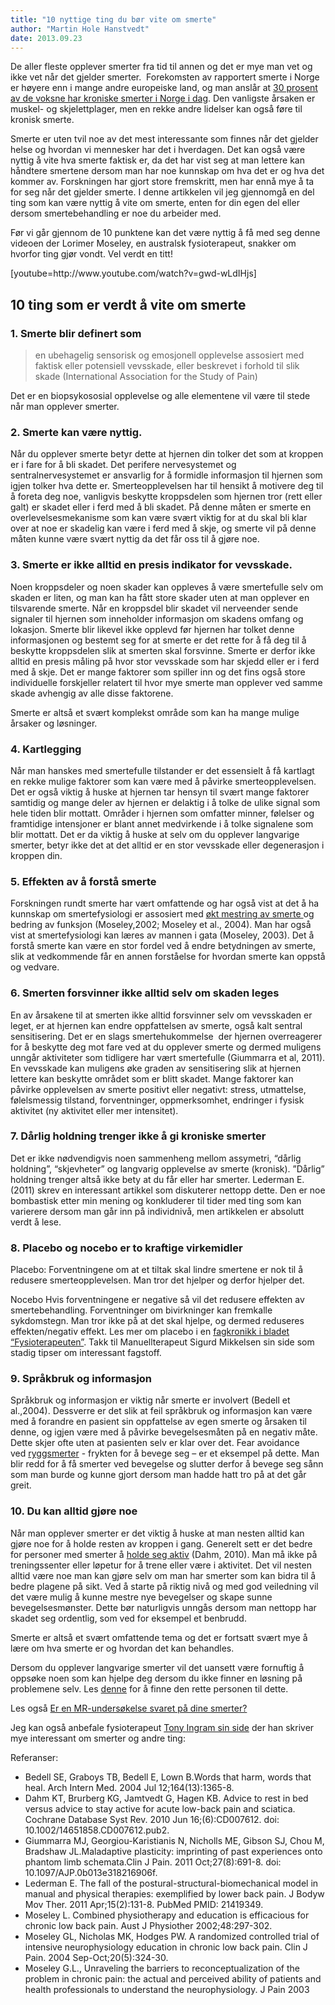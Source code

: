 ```yaml
---
title: "10 nyttige ting du bør vite om smerte"
author: "Martin Hole Hanstvedt"
date: 2013.09.23
---
```


De aller fleste opplever smerter fra tid til annen og det er mye man vet og ikke vet når det gjelder smerter.  Forekomsten av rapportert smerte i Norge er høyere enn i mange andre europeiske land, og man anslår at [30 prosent av de voksne har kroniske smerter i Norge i dag](http://www.dagensmedisin.no/nyheter/tar-tak-i-kroniske-smerter/). Den vanligste årsaken er muskel- og skjelettplager, men en rekke andre lidelser kan også føre til kronisk smerte.

Smerte er uten tvil noe av det mest interessante som finnes når det gjelder helse og hvordan vi mennesker har det i hverdagen. Det kan også være nyttig å vite hva smerte faktisk er, da det har vist seg at man lettere kan håndtere smertene dersom man har noe kunnskap om hva det er og hva det kommer av. Forskningen har gjort store fremskritt, men har ennå mye å ta for seg når det gjelder smerte. I denne artikkelen vil jeg gjennomgå en del ting som kan være nyttig å vite om smerte, enten for din egen del eller dersom smertebehandling er noe du arbeider med.

Før vi går gjennom de 10 punktene kan det være nyttig å få med seg denne videoen der Lorimer Moseley, en australsk fysioterapeut, snakker om hvorfor ting gjør vondt. Vel verdt en titt!

\[youtube=http://www.youtube.com/watch?v=gwd-wLdIHjs\]

## 10 ting som er verdt å vite om smerte

### 1. Smerte blir definert som

> en ubehagelig sensorisk og emosjonell opplevelse assosiert med faktisk eller potensiell vevsskade, eller beskrevet i forhold til slik skade (International Association for the Study of Pain)

Det er en biopsykososial opplevelse og alle elementene vil være til stede når man opplever smerter.

### 2. Smerte kan være nyttig.

Når du opplever smerte betyr dette at hjernen din tolker det som at kroppen er i fare for å bli skadet. Det perifere nervesystemet og sentralnervesystemet er ansvarlig for å formidle informasjon til hjernen som igjen tolker hva dette er. Smerteopplevelsen har til hensikt å motivere deg til å foreta deg noe, vanligvis beskytte kroppsdelen som hjernen tror (rett eller galt) er skadet eller i ferd med å bli skadet. På denne måten er smerte en overlevelsesmekanisme som kan være svært viktig for at du skal bli klar over at noe er skadelig kan være i ferd med å skje, og smerte vil på denne måten kunne være svært nyttig da det får oss til å gjøre noe.

### 3. Smerte er ikke alltid en presis indikator for vevsskade.

Noen kroppsdeler og noen skader kan oppleves å være smertefulle selv om skaden er liten, og man kan ha fått store skader uten at man opplever en tilsvarende smerte. Når en kroppsdel blir skadet vil nerveender sende signaler til hjernen som inneholder informasjon om skadens omfang og lokasjon. Smerte blir likevel ikke opplevd før hjernen har tolket denne informasjonen og bestemt seg for at smerte er det rette for å få deg til å beskytte kroppsdelen slik at smerten skal forsvinne. Smerte er derfor ikke alltid en presis måling på hvor stor vevsskade som har skjedd eller er i ferd med å skje. Det er mange faktorer som spiller inn og det fins også store individuelle forskjeller relatert til hvor mye smerte man opplever ved samme skade avhengig av alle disse faktorene.

Smerte er altså et svært komplekst område som kan ha mange mulige årsaker og løsninger.

### 4. Kartlegging

Når man hanskes med smertefulle tilstander er det essensielt å få kartlagt en rekke mulige faktorer som kan være med å påvirke smerteopplevelsen. Det er også viktig å huske at hjernen tar hensyn til svært mange faktorer samtidig og mange deler av hjernen er delaktig i å tolke de ulike signal som hele tiden blir mottatt. Områder i hjernen som omfatter minner, følelser og framtidige intensjoner er blant annet medvirkende i å tolke signalene som blir mottatt. Det er da viktig å huske at selv om du opplever langvarige smerter, betyr ikke det at det alltid er en stor vevsskade eller degenerasjon i kroppen din.

### 5. Effekten av å forstå smerte

Forskningen rundt smerte har vært omfattende og har også vist at det å ha kunnskap om smertefysiologi er assosiert med [økt mestring av smerte ](http://www.ncbi.nlm.nih.gov/sites/pubmed/15322439)og bedring av funksjon (Moseley,2002; Moseley et al., 2004). Man har også vist at smertefysiologi kan læres av mannen i gata (Moseley, 2003). Det å forstå smerte kan være en stor fordel ved å endre betydningen av smerte, slik at vedkommende får en annen forståelse for hvordan smerte kan oppstå og vedvare.

### 6. Smerten forsvinner ikke alltid selv om skaden leges

En av årsakene til at smerten ikke alltid forsvinner selv om vevsskaden er leget, er at hjernen kan endre oppfattelsen av smerte, også kalt sentral sensitisering. Det er en slags smertehukommelse  der hjernen overreagerer for å beskytte deg mot fare ved at du opplever smerte og dermed muligens unngår aktiviteter som tidligere har vært smertefulle (Giummarra et al, 2011). En vevsskade kan muligens øke graden av sensitisering slik at hjernen lettere kan beskytte området som er blitt skadet. Mange faktorer kan påvirke opplevelsen av smerte positivt eller negativt: stress, utmattelse, følelsmessig tilstand, forventninger, oppmerksomhet, endringer i fysisk aktivitet (ny aktivitet eller mer intensitet).

### 7. Dårlig holdning trenger ikke å gi kroniske smerter

Det er ikke nødvendigvis noen sammenheng mellom assymetri, “dårlig holdning”, “skjevheter” og langvarig opplevelse av smerte (kronisk). ”Dårlig” holdning trenger altså ikke bety at du får eller har smerter. Lederman E. (2011) skrev en interessant artikkel som diskuterer nettopp dette. Den er noe bombastisk etter min mening og konkluderer til tider med ting som kan varierere dersom man går inn på individnivå, men artikkelen er absolutt verdt å lese.

### 8. Placebo og nocebo er to kraftige virkemidler

Placebo: Forventningene om at et tiltak skal lindre smertene er nok til å redusere smerteopplevelsen. Man tror det hjelper og derfor hjelper det.

Nocebo Hvis forventningene er negative så vil det redusere effekten av smertebehandling. Forventninger om bivirkninger kan fremkalle sykdomstegn. Man tror ikke på at det skal hjelpe, og dermed reduseres effekten/negativ effekt. Les mer om placebo i en [fagkronikk i bladet “Fysioterapeuten”](http://fysioterapeuten.no/Fag-og-vitenskap/Fagartikler/Placebo-mer-enn-kvakksalveri-og-innbilt-virkning). Takk til Manuellterapeut Sigurd Mikkelsen sin side som stadig tipser om interessant fagstoff.

### 9. Språkbruk og informasjon

Språkbruk og informasjon er viktig når smerte er involvert (Bedell et al.,2004). Dessverre er det slik at feil språkbruk og informasjon kan være med å forandre en pasient sin oppfattelse av egen smerte og årsaken til denne, og igjen være med å påvirke bevegelsesmåten på en negativ måte. Dette skjer ofte uten at pasienten selv er klar over det. Fear avoidance ved [ryggsmerter](http://martinhanstvedt.com/2012/03/01/ryggsmerter-start-her/) - frykten for å bevege seg – er et eksempel på dette. Man blir redd for å få smerter ved bevegelse og slutter derfor å bevege seg sånn som man burde og kunne gjort dersom man hadde hatt tro på at det går greit. 

### 10. Du kan alltid gjøre noe

Når man opplever smerter er det viktig å huske at man nesten alltid kan gjøre noe for å holde resten av kroppen i gang. Generelt sett er det bedre for personer med smerter å [holde seg aktiv](http://www.ncbi.nlm.nih.gov/pubmed/20556780) (Dahm, 2010). Man må ikke på treningssenter eller løpetur for å trene eller være i aktivitet. Det vil nesten alltid være noe man kan gjøre selv om man har smerter som kan bidra til å bedre plagene på sikt. Ved å starte på riktig nivå og med god veiledning vil det være mulig å kunne mestre nye bevegelser og skape sunne bevegelsesmønster. Dette bør naturligvis unngås dersom man nettopp har skadet seg ordentlig, som ved for eksempel et benbrudd.

Smerte er altså et svært omfattende tema og det er fortsatt svært mye å lære om hva smerte er og hvordan det kan behandles.

Dersom du opplever langvarige smerter vil det uansett være fornuftig å oppsøke noen som kan hjelpe deg dersom du ikke finner en løsning på problemene selv. Les [denne](http://martinhanstvedt.com/2012/03/01/velge-behandling-eller-behandler/) for å finne den rette personen til dette.

Les også [Er en MR-undersøkelse svaret på dine smerter?](http://martinhanstvedt.com/2012/08/07/er-mr-undersokelse-svaret-pa-dine-smerter/)

Jeg kan også anbefale fysioterapeut [Tony Ingram sin side](http://www.bboyscience.com/pain/) der han skriver mye interessant om smerter og andre ting:

Referanser:

-   Bedell SE, Graboys TB, Bedell E, Lown B.Words that harm, words that heal. Arch Intern Med. 2004 Jul 12;164(13):1365-8.
-   Dahm KT, Brurberg KG, Jamtvedt G, Hagen KB. Advice to rest in bed versus advice to stay active for acute low-back pain and sciatica. Cochrane Database Syst Rev. 2010 Jun 16;(6):CD007612. doi: 10.1002/14651858.CD007612.pub2.
-   Giummarra MJ, Georgiou-Karistianis N, Nicholls ME, Gibson SJ, Chou M, Bradshaw JL.Maladaptive plasticity: imprinting of past experiences onto phantom limb schemata.Clin J Pain. 2011 Oct;27(8):691-8. doi: 10.1097/AJP.0b013e318216906f.
-   Lederman E. The fall of the postural-structural-biomechanical model in manual and physical therapies: exemplified by lower back pain. J Bodyw Mov Ther. 2011 Apr;15(2):131-8. PubMed PMID: 21419349.
-   Moseley L. Combined physiotherapy and education is efficacious for chronic low back pain. Aust J Physiother 2002;48:297-302.
-   Moseley GL, Nicholas MK, Hodges PW. A randomized controlled trial of intensive neurophysiology education in chronic low back pain. Clin J Pain. 2004 Sep-Oct;20(5):324-30.
-   Moseley G.L., Unraveling the barriers to reconceptualization of the problem in chronic pain: the actual and perceived ability of patients and health professionals to understand the neurophysiology. J Pain 2003
